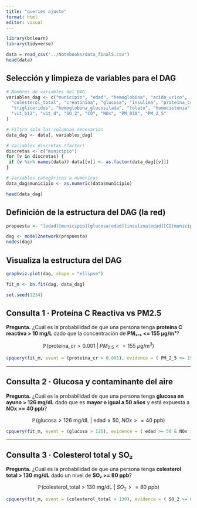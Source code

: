 ```yaml
---
title: "queries ajuste"
format: html
editor: visual
---
```


```r
library(bnlearn)
library(tidyverse)
```

```r
data = read_csv("../Notebooks/data_final5.csv")
head(data)
```

## Selección y limpieza de variables para el DAG

```r
# Nombres de variables del DAG
variables_dag <- c("municipio", "edad", "hemoglobina", "acido_urico",
  "colesterol_total", "creatinina", "glucosa", "insulina", "proteina_cr", 
  "trigliceridos", "hemoglobina_glucosilada", "folato", "homocistenia", 
  "vit_b12", "vit_d", "SO_2", "CO", "NOx", "PM_010", "PM_2_5"
)

# Filtra solo las columnas necesarias
data_dag <- data[, variables_dag]

# Variables discretas (factor)
discretas <- c("municipio")
for (v in discretas) {
 if (v %in% names(data)) data[[v]] <- as.factor(data_dag[[v]])
}

# Variables categóricas a numéricas
data_dag$municipio <- as.numeric(data$municipio)

head(data_dag)
```

## Definición de la estructura del DAG (la red)

```r
propuesta <- "[edad][municipio][glucosa|edad][insulina|edad][CO|municipio][NOx|municipio][PM_010|municipio][PM_2_5|municipio][SO_2|municipio][acido_urico|municipio:edad][colesterol_total|municipio:edad][folato|municipio][trigliceridos|municipio:edad][vit_b12|municipio][vit_d|municipio:edad][hemoglobina|CO][creatinina|CO:edad][homocistenia|NOx:SO_2][proteina_cr|PM_010:PM_2_5:homocistenia][hemoglobina_glucosilada|glucosa:insulina:proteina_cr]"

dag <- model2network(propuesta)
nodes(dag)
```

## Visualiza la estructura del DAG

```r
graphviz.plot(dag, shape = "ellipse")
```

```r
fit_m <- bn.fit(dag, data_dag)
```


```r
set.seed(1234)
```

## Consulta 1 · Proteína C Reactiva vs PM2.5
**Pregunta.** ¿Cuál es la probabilidad de que una persona tenga **proteína C reactiva > 10 mg/L** dado que la concentración de **PM₂.₅ <= 155 μg/m³**?


$$
\mathbb{P}\!\left(\text{proteina_cr}>0.001 \;\middle|\; PM_{2.5}<=155\ \mu\mathrm{g/m}^3\right)
$$

```r
cpquery(fit_m, event = (proteina_cr > 0.001), evidence = ( PM_2_5 <= 155), n = 10^6)
```

---

## Consulta 2 · Glucosa y contaminante del aire
**Pregunta.** ¿Cuál es la probabilidad de que una persona tenga **glucosa en ayuno > 126 mg/dL** dado que es **mayor o igual a 50 años** y está expuesta a **NOx >= 40 ppb**?

$$
\mathbb{P}\!\left(\mathrm{glucosa}>126\ \text{mg/dL}\ \middle|\ \mathrm{edad}\geq 50,\ NOx>=40\ \text{ppb}\right)
$$

```r
cpquery(fit_m, event = (glucosa > 126), evidence = ( edad >= 50 & NOx >= 40 ), n = 10^6)
```


---

## Consulta 3 · Colesterol total y SO₂
**Pregunta.** ¿Cuál es la probabilidad de que una persona tenga **colesterol total > 130 mg/dL** dado un nivel de **SO₂ >= 80 ppb**?

$$
\mathbb{P}\!\left(\mathrm{colesterol\_total}>130\ \text{mg/dL}\ \middle|\ SO_2>=80\ \text{ppb}\right)
$$

```r
cpquery(fit_m, event = (colesterol_total > 130), evidence = ( SO_2 >= 80), n = 10^6)
```

